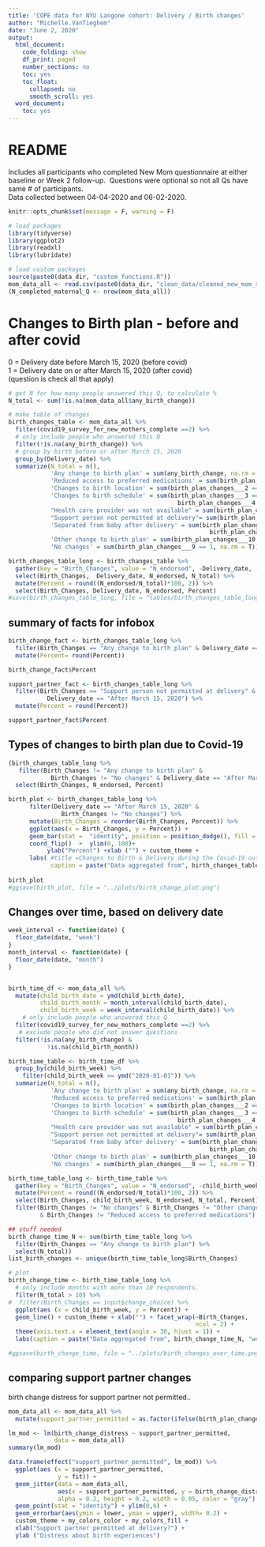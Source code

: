 ```yaml
---
title: 'COPE data for NYU Langone cohort: Delivery / Birth changes'
author: "Michelle.VanTieghem"
date: "June 2, 2020"
output:
  html_document:
    code_folding: show
    df_print: paged
    number_sections: no
    toc: yes
    toc_float:
      collapsed: no
      smooth_scroll: yes
  word_document:
    toc: yes
---
```



# README 
Includes all participants who completed New Mom questionnaire at either baseline or Week 2 follow-up. \ Questions were optional so not all Qs have same  # of participants. \
Data collected between 04-04-2020 and 06-02-2020. \

```r
knitr::opts_chunk$set(message = F, warning = F)

# load packages
library(tidyverse)
library(ggplot2)
library(readxl)
library(lubridate)

# load custom packages
source(paste0(data_dir, "custom_functions.R"))
mom_data_all <- read.csv(paste0(data_dir, "clean_data/cleaned_new_mom_survey_2020-07-14.csv"))
(N_completed_maternal_Q <- nrow(mom_data_all))
```


# Changes to Birth plan - before and after covid
 0 = Delivery date before March 15, 2020 (before covid) \
 1 = Delivery date on or after March 15, 2020 (after covid) \
(question is check all that apply)
```r

# get N for how many people answered this Q, to calculate %
N_total <- sum(!is.na(mom_data_all$any_birth_change))

# make table of changes
birth_changes_table <- mom_data_all %>%
  filter(covid19_survey_for_new_mothers_complete ==2) %>%
  # only include people who answered this Q 
  filter(!is.na(any_birth_change)) %>%
  # group by birth before or after March 15, 2020
  group_by(Delivery_date) %>%
  summarize(N_total = n(), 
            'Any change to birth plan' = sum(any_birth_change, na.rm = T),
            'Reduced access to preferred medications' = sum(birth_plan_changes___1 == 1, na.rm = T),
            'Changes to birth location' = sum(birth_plan_changes___2 == 1, na.rm = T),
            'Changes to birth schedule' = sum(birth_plan_changes___3 == 1 | 
                                                birth_plan_changes___4 == 1, na.rm = T),
            "Health care provider was not available" = sum(birth_plan_changes___5 == 1, na.rm = T),
            "Support person not permitted at delivery"= sum(birth_plan_changes___6 == 1, na.rm = T),
            'Separated from baby after delivery' = sum(birth_plan_changes___7 == 1 |
                                                         birth_plan_changes___8 == 1, na.rm = T),
            'Other change to birth plan' = sum(birth_plan_changes___10 == 1, na.rm = T),
            'No changes' = sum(birth_plan_changes___9 == 1, na.rm = T))

birth_changes_table_long <- birth_changes_table %>%
  gather(key = "Birth_Changes", value = "N_endorsed", -Delivery_date, -N_total) %>%
  select(Birth_Changes,  Delivery_date, N_endorsed, N_total) %>%
  mutate(Percent = round((N_endorsed/N_total)*100, 2)) %>%
  select(Birth_Changes, Delivery_date, N_endorsed, Percent)
#save(birth_changes_table_long, file = "tables/birth_changes_table_long.Rdata")


```

## summary of facts for infobox
```r
birth_change_fact <- birth_changes_table_long %>%
  filter(Birth_Changes == "Any change to birth plan" & Delivery_date == "After March 15, 2020") %>%
  mutate(Percent= round(Percent)) 

birth_change_fact$Percent

support_partner_fact <- birth_changes_table_long %>% 
  filter(Birth_Changes == "Support person not permitted at delivery" & 
           Delivery_date == "After March 15, 2020") %>%
  mutate(Percent = round(Percent))

support_partner_fact$Percent
```


## Types of changes to birth plan due to Covid-19
```r
(birth_changes_table_long %>%
   filter(Birth_Changes != "Any change to birth plan" &
            Birth_Changes != "No changes" & Delivery_date == "After March 15, 2020")) %>%
  select(Birth_Changes, N_endorsed, Percent)
```

```r
birth_plot <- birth_changes_table_long %>%
      filter(Delivery_date == "After March 15, 2020" & 
               Birth_Changes != "No changes") %>%
      mutate(Birth_Changes = reorder(Birth_Changes, Percent)) %>%
      ggplot(aes(x = Birth_Changes, y = Percent)) +
      geom_bar(stat =  "identity", position = position_dodge(), fill = "navy") + 
      coord_flip()  +  ylim(0, 100)+
           ylab("Percent") +xlab ("") + custom_theme +
      labs( #title =Changes to Birth & Delivery during the Covid-19 outbreak", 
            caption = paste("Data aggregated from", birth_changes_table$N_total[birth_changes_table$Delivery_date =="After March 15, 2020"], "women who delivered after March 15th, 2020"))
        
birth_plot
#ggsave(birth_plot, file = "../plots/birth_change_plot.png")
```

## Changes over time, based on delivery date
```r
week_interval <- function(date) {
  floor_date(date, "week")
}
month_interval <- function(date) {
  floor_date(date, "month")
}


birth_time_df <- mom_data_all %>%
  mutate(child_birth_date = ymd(child_birth_date),
         child_birth_month = month_interval(child_birth_date), 
         child_birth_week = week_interval(child_birth_date)) %>%
    # only include people who answered this Q 
  filter(covid19_survey_for_new_mothers_complete ==2) %>%
   # exclude people who did not answer questions
  filter(!is.na(any_birth_change) & 
           !is.na(child_birth_month)) 

birth_time_table <- birth_time_df %>%
  group_by(child_birth_week) %>%
    filter(child_birth_week >= ymd("2020-01-01")) %>%
  summarize(N_total = n(), 
            'Any change to birth plan' = sum(any_birth_change, na.rm = T),
            'Reduced access to preferred medications' = sum(birth_plan_changes___1 == 1, na.rm = T),
            'Changes to birth location' = sum(birth_plan_changes___2 == 1, na.rm = T),
            'Changes to birth schedule' = sum(birth_plan_changes___3 == 1 | 
                                                birth_plan_changes___4 == 1, na.rm = T),
            "Health care provider was not available" = sum(birth_plan_changes___5 == 1, na.rm = T),
            "Support person not permitted at delivery"= sum(birth_plan_changes___6 == 1, na.rm = T),
            'Separated from baby after delivery' = sum(birth_plan_changes___7 == 1 |
                                                         birth_plan_changes___8 == 1, na.rm = T),
            'Other change to birth plan' = sum(birth_plan_changes___10 == 1, na.rm = T),
            'No changes' = sum(birth_plan_changes___9 == 1, na.rm = T))

birth_time_table_long <- birth_time_table %>%
  gather(key = "Birth_Changes", value = "N_endorsed", -child_birth_week, -N_total) %>%
  mutate(Percent = round((N_endorsed/N_total)*100, 2)) %>%
  select(Birth_Changes, child_birth_week, N_endorsed, N_total, Percent) %>%
  filter(Birth_Changes != "No changes" & Birth_Changes != "Other change to birth plan" 
         & Birth_Changes != "Reduced access to preferred medications")
```


```r
## stuff needed
birth_change_time_N <- sum(birth_time_table_long %>%
  filter(Birth_Changes == "Any change to birth plan") %>% 
  select(N_total))
list_birth_changes <- unique(birth_time_table_long$Birth_Changes)

# plot
birth_change_time <- birth_time_table_long %>%
  # only include months with more than 10 respondents.
  filter(N_total > 10) %>%
#  filter(Birth_Changes == input$change_choice) %>%
  ggplot(aes (x = child_birth_week, y = Percent)) + 
  geom_line() + custom_theme + xlab("") + facet_wrap(~Birth_Changes, 
                                                     ncol = 2) +
  theme(axis.text.x = element_text(angle = 30, hjust = 1)) +
  labs(caption = paste("Data aggregated from", birth_change_time_N, "women, with delivery dates binned in 2-week intevals."))

#ggsave(birth_change_time, file = "../plots/birth_changes_over_time.png")

```



## comparing support partner changes

 birth change distress for support partner not permitted..
```r

mom_data_all <- mom_data_all %>%
  mutate(support_partner_permitted = as.factor(ifelse(birth_plan_changes___6 == 1, "No","Yes")))

lm_mod <- lm(birth_change_distress ~ support_partner_permitted, 
             data = mom_data_all)
summary(lm_mod)

data.frame(effect("support_partner_permitted", lm_mod)) %>%
  ggplot(aes (x = support_partner_permitted,
              y = fit)) + 
  geom_jitter(data = mom_data_all, 
              aes(x = support_partner_permitted, y = birth_change_distress), 
              alpha = 0.2, height = 0.2, width = 0.05, color = "gray") +
  geom_point(stat = "identity") + ylim(0,6) +
  geom_errorbar(aes(ymin = lower, ymax = upper), width= 0.2) +
  custom_theme + my_colors_color + my_colors_fill +
  xlab("Support partner permitted at delivery?") + 
  ylab ("Distress about birth experiences")

```
